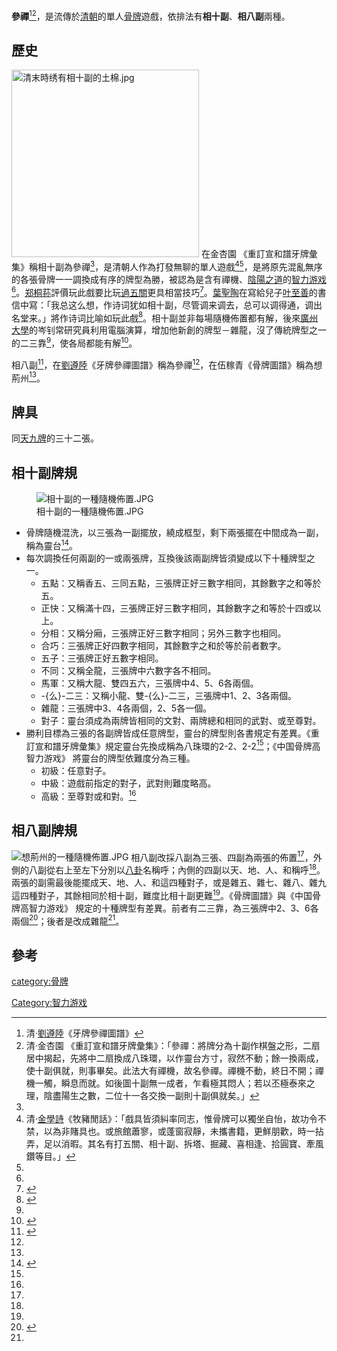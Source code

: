 {{distinguish|禪定}}
'''參禪'''<ref name="牙牌參禪圖譜">清·[[劉遵陸|劉遵陸]]《牙牌參禪圖譜》</ref><ref name="重訂宣和譜牙牌彙集">清·金杏園 《重訂宣和譜牙牌彙集》：「參禪：將牌分為十副作棋盤之形，二扇居中揭起，先將中二扇換成八珠環，以作靈台方寸，寂然不動；餘一換兩成，使十副俱就，則事畢矣。此法大有禪機，故名參禪。禪機不動，終日不開；禪機一觸，瞬息而就。如後圖十副無一成者，乍看極其悶人；若以丕極泰來之理，陰盡陽生之數，二位十一各交換一副則十副俱就矣。」
</ref>，是流傳於[[清朝|清朝]]的單人[[骨牌|骨牌]]遊戲，依排法有'''相十副'''、'''相八副'''兩種。

==歷史==
[[File:清末時绣有相十副的土棉.jpg|300px]]
在金杏園 《重訂宣和譜牙牌彙集》稱相十副為參禪<ref name="重訂宣和譜牙牌彙集"></ref>，是清朝人作為打發無聊的單人遊戲<ref>清·[[金學詩|金學詩]]《牧豬閒話》：「戲具皆須糾率同志，惟骨牌可以獨坐自怡，故功令不禁，以為非賭具也。或旅館蕭寥，或蓬窗寂靜，未攜書籍，更鮮朋歡，時一拈弄，足以消暇。其名有打五關、相十副、拆塔、掘藏、喜相逢、拾圓寶、牽風鑽等目。」</ref><ref name="西湖文献集成"></ref>，是將原先混亂無序的各張骨牌一一調換成有序的牌型為勝，被認為是含有禪機、[[陰陽|陰陽之道]]的[[智力游戏|智力游戏]]<ref name="重訂宣和譜牙牌彙集"></ref>。[[郑桐荪|郑桐荪]]評價玩此戲要比玩[[過五關|過五關]]更具相當技巧<ref name="郑桐荪先生纪念册">{{cite book |author=吴江柳亚子纪念馆|title=《郑桐荪先生纪念册》 |date=1989|publisher=江苏教育出版社|location=中國|language=zh-cn |isbn=}}</ref>。[[葉聖陶|葉聖陶]]在寫給兒子[[叶至善|叶至善]]的書信中寫：「我总这么想，作诗词犹如相十副，尽管调来调去，总可以调得通，调出名堂来。」將作诗词比喻如玩此戲<ref name="叶圣陶叶至善干校家书（1969-1972）">{{cite book |author=叶圣陶、叶至善、叶小沫、叶永和|title=《叶圣陶叶至善干校家书（1969-1972）》 |date=2007-10-01|publisher=人民出版社|location=中國|language=zh-cn|isbn=9787010066721}}</ref>。相十副並非每場隨機佈置都有解，後來[[廣州大學|廣州大學]]的岑钊常研究員利用電腦演算，增加他新創的牌型－雜龍，沒了傳統牌型之一的二三靠<ref name="骨牌圖譜：附蘭閨淸玩"></ref>，使各局都能有解<ref name="中国骨牌高智力游戏">{{cite book |author=李紹泉|title=《中国骨牌高智力游戏》 |date=2010-11|publisher=沈阳出版社|location=中國|language=zh-cn |isbn=}}</ref>。

相八副<ref name="七旬老伯賽過程序員">{{Cite news|url=http://news.xinhuanet.com/info/2013-07/03/c_132508993.htm|title=七旬老伯賽過程序員 自學電腦編遊戲自己玩|language=zh-cn|publisher=中國廣播網|author=|date=2013-07-03|accessdate=2014-05-19}}</ref>，在[[劉遵陸|劉遵陸]]《牙牌參禪圖譜》稱為參禪<ref name="牙牌參禪圖譜"></ref>，在伍稼青《骨牌圖譜》稱為想荊州<ref name="骨牌圖譜：附蘭閨淸玩"></ref>。

==牌具==
同[[天九牌|天九牌]]的三十二張。

==相十副牌規==
[[File:相十副的一種隨機佈置.JPG|thumb]]
*骨牌隨機混洗，以三張為一副擺放，繞成框型，剩下兩張擺在中間成為一副，稱為靈台<ref name="西湖文献集成">{{cite book |author=王国平|title=《西湖文献集成》|volume=第十一册 |date=2004|publisher=杭州出版社|location=中國 |language=zh-cn |isbn=9787806337165}}</ref>。
*每次調換任何兩副的一或兩張牌，互換後該兩副牌皆須變成以下十種牌型之一。
**五點：又稱香五、三同五點，三張牌正好三數字相同，其餘數字之和等於五。
**正快：又稱滿十四，三張牌正好三數字相同，其餘數字之和等於十四或以上。
**分相：又稱分廂，三張牌正好三數字相同；另外三數字也相同。
**合巧：三張牌正好四數字相同，其餘數字之和於等於前者數字。
**五子：三張牌正好五數字相同。
**不同：又稱全龍，三張牌中六數字各不相同。
**馬軍：又稱大龍、雙四五六，三張牌中4、5、6各兩個。
**-{么}-二三：又稱小龍、雙-{么}-二三，三張牌中1、2、3各兩個。
**雜龍：三張牌中3、4各兩個，2、5各一個。
**對子：靈台須成為兩牌皆相同的文對、兩牌總和相同的武對、或至尊對。
*勝利目標為三張的各副牌皆成任意牌型，靈台的牌型則各書規定有差異。《重訂宣和譜牙牌彙集》規定靈台先換成稱為八珠環的2-2、2-2<ref name="重訂宣和譜牙牌彙集"></ref>；《中国骨牌高智力游戏》 將靈台的牌型依難度分為三種。
**初級：任意對子。
**中級：遊戲前指定的對子，武對則難度略高。
**高級：至尊對或和對。<ref name="中国骨牌高智力游戏"></ref>

==相八副牌規==
[[File:想荊州的一種隨機佈置.JPG|thumb]]
相八副改採八副為三張、四副為兩張的佈置<ref name="七旬老伯賽過程序員"></ref>，外側的八副從右上至左下分別以[[八卦|八卦]]名稱呼；內側的四副以天、地、人、和稱呼<ref name="牙牌參禪圖譜"></ref>。兩張的副需最後能擺成天、地、人、和這四種對子，或是雜五、雜七、雜八、雜九這四種對子，其餘相同於相十副，難度比相十副更難<ref name="中国骨牌高智力游戏"></ref>。《骨牌圖譜》與《中国骨牌高智力游戏》 規定的十種牌型有差異。前者有二三靠，為三張牌中2、3、6各兩個<ref name="骨牌圖譜：附蘭閨淸玩">{{cite book |author=伍稼青|title=《骨牌圖譜：附蘭閨淸玩》 |date=1975|publisher=漢苑出版社|location=台灣 |language=zh-tw |isbn=}}</ref>；後者是改成雜龍<ref name="中国骨牌高智力游戏"></ref>。

==參考==
{{REFLIST}}

[[category:骨牌|category:骨牌]]
[[Category:智力游戏|Category:智力游戏]]
